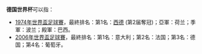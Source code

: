 '''德国世界杯'''可以指：
*[[1974年世界盃足球賽|1974年世界盃足球賽]]，最終排名：第1名：[[德國國家足球隊|西德]] (第2届奪冠)；亞軍：荷兰；季軍：波兰；殿軍：巴西。
*[[2006年世界盃足球賽|2006年世界盃足球賽]]，最終排名：第1名：意大利；第2名：法国；第3名：德国；第4名：葡萄牙。
{{disambig|cat=世界盃消歧義}}